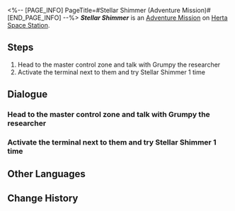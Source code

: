 <%-- [PAGE_INFO]
PageTitle=#Stellar Shimmer (Adventure Mission)#
[END_PAGE_INFO] --%>
{{Stub|Dialogue.}}
{{Mission Infobox
|id            = 8023201
|title         = Stellar Shimmer
|image         = <!--Mission Stellar Shimmer (Adventure Mission).png-->
|type          = Adventure
|event_name    = 
|chapter       = 
|requirements  = Reach [[Trailblaze Level]] 21
|summary       = <!--official mission summary from Fate's Atlas-->
|characters    = Trailblazer
|startLocation = [[Herta Space Station]] - [[Master Control Zone]]
|world         = Herta Space Station
|area          = Master Control Zone
|prev          = 
|next          = 
|rewards       = Credit*5,000
}}
'''''Stellar Shimmer''''' is an [[Adventure Mission]] on [[Herta Space Station]].

==Steps==
# Head to the master control zone and talk with Grumpy the researcher
# Activate the terminal next to them and try Stellar Shimmer 1 time

<!--
==Gameplay Notes==

--><!--
==Trial Character==

-->
==Dialogue==
{{Stub Dialogue}}

===Head to the master control zone and talk with Grumpy the researcher===
{{Mission Description|type=adventure|location=Master Control Zone|Grumpy, a researcher from the space station, is looking for you with her partner. Looks like she's met some sort of bottleneck during her research.<br />Though, you don't understand why all the researchers are coming to you for their research...}}
{{Dialogue Start}}
:{{tx}}
{{Dialogue End}}

===Activate the terminal next to them and try Stellar Shimmer 1 time===
{{Mission Description|type=adventure|location=Master Control Zone|update|Grumpy and Metauna are having quite a headache with testing their data, and you decide to help after their repeated entreaties.<br />You don't know much about scientific research, but you're a pro at physical exercise.}}
{{Dialogue Start}}
:{{tx}}
{{Dialogue End}}

==Other Languages==
{{Other Languages
|en   = Stellar Shimmer
|zhs  = 星芒烁变
|zht  = 星芒爍變
|ja   = スターライト・フラッシュ
|ko   = 반짝이는 스타라이트
|es   = Centelleo estelar
|fr   = Éclat stellaire
|ru   = Звёздное сияние
|th   = เปลวแสงประกายดาว
|vi   = Ánh Sao Lấp Lánh
|de   = Stellarer Schimmer
|id   = Gemerlap Cahaya Bintang
|pt   = Brilho Estelar
}}

==Change History==
{{Change History|2.3}}
